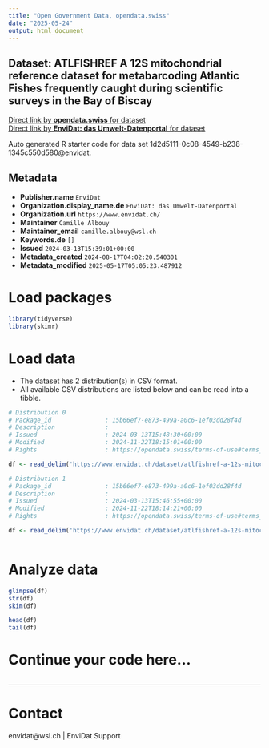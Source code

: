 ```yaml
---
title: "Open Government Data, opendata.swiss"
date: "2025-05-24"
output: html_document
---
```


## Dataset: ATLFISHREF A 12S mitochondrial reference dataset for metabarcoding Atlantic Fishes frequently caught during scientific surveys in the Bay of Biscay



[Direct link by **opendata.swiss** for dataset](https://opendata.swiss/de/dataset/atlfishref-a-12s-mitochondrial-reference-dataset-for-metabarcoding-atlantic-fishes-frequently-c)<br>
[Direct link by **EnviDat: das Umwelt-Datenportal** for dataset](https://www.envidat.ch/#/metadata/atlfishref-a-12s-mitochondrial-reference-dataset-for-metabarcoding-atlantic-fish)

Auto generated R starter code for data set 1d2d5111-0c08-4549-b238-1345c550d580@envidat.

## Metadata

- **Publisher.name** `EnviDat`
- **Organization.display_name.de** `EnviDat: das Umwelt-Datenportal`
- **Organization.url** `https://www.envidat.ch/`
- **Maintainer** `Camille Albouy`
- **Maintainer_email** `camille.albouy@wsl.ch`
- **Keywords.de** `[]`
- **Issued** `2024-03-13T15:39:01+00:00`
- **Metadata_created** `2024-08-17T04:02:20.540301`
- **Metadata_modified** `2025-05-17T05:05:23.487912`


# Load packages

```r

library(tidyverse)
library(skimr)

```

# Load data

-   The dataset has 2 distribution(s) in CSV format.
-   All available CSV distributions are listed below and can be read into a tibble.

```r

# Distribution 0
# Package_id               : 15b66ef7-e873-499a-a0c6-1ef03dd28f4d
# Description              : 
# Issued                   : 2024-03-13T15:48:30+00:00
# Modified                 : 2024-11-22T18:15:01+00:00
# Rights                   : https://opendata.swiss/terms-of-use#terms_by

df <- read_delim('https://www.envidat.ch/dataset/atlfishref-a-12s-mitochondrial-reference-dataset-for-metabarcoding-atlantic-fish/resource/99fe96a8-79b9-4645-9fc1-0582de470b42')

# Distribution 1
# Package_id               : 15b66ef7-e873-499a-a0c6-1ef03dd28f4d
# Description              : 
# Issued                   : 2024-03-13T15:46:55+00:00
# Modified                 : 2024-11-22T18:14:21+00:00
# Rights                   : https://opendata.swiss/terms-of-use#terms_by

df <- read_delim('https://www.envidat.ch/dataset/atlfishref-a-12s-mitochondrial-reference-dataset-for-metabarcoding-atlantic-fish/resource/ec48f037-0cc7-444e-a73a-15383a2e6d0b')



```

# Analyze data

```r

glimpse(df)
str(df)
skim(df)

head(df)
tail(df)

```

# Continue your code here...

```r

```

------------------------------------------------------------------------

# Contact

envidat@wsl.ch | EnviDat Support
